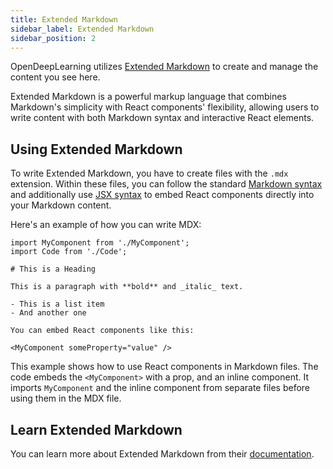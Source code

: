 ```yaml
---
title: Extended Markdown
sidebar_label: Extended Markdown
sidebar_position: 2
---
```


OpenDeepLearning utilizes [Extended Markdown](https://www.markdownguide.org/extended-syntax/) to create and manage the content you see here. 

Extended Markdown is a powerful markup language that combines Markdown's simplicity with React components' flexibility, allowing users to write content with both Markdown syntax and interactive React elements.

## Using Extended Markdown

To write Extended Markdown, you have to create files with the `.mdx` extension. Within these files, you can follow the standard [Markdown syntax](https://www.markdownguide.org/basic-syntax/) and additionally use [JSX syntax](https://legacy.reactjs.org/docs/introducing-jsx.html) to embed React components directly into your Markdown content. 

Here's an example of how you can write MDX:

```mdx title="example.mdx"
import MyComponent from './MyComponent';
import Code from './Code';

# This is a Heading

This is a paragraph with **bold** and _italic_ text.

- This is a list item
- And another one

You can embed React components like this:

<MyComponent someProperty="value" />
```

This example shows how to use React components in Markdown files. The code embeds the `<MyComponent>` with a prop, and an inline component. It imports `MyComponent` and the inline component from separate files before using them in the MDX file.

## Learn Extended Markdown

You can learn more about Extended Markdown from their [documentation](https://www.markdownguide.org/extended-syntax/).

